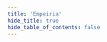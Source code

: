 ```yaml
---
title: 'Empeiria'
hide_title: true
hide_table_of_contents: false
---
```



<ChainLayout>
  <ChainHero
    name="Empeiria"
    iconUrl="img/empeiria-icon.svg"
    bgColor=""
    scope="testnet"
    chainId="empe-testnet-2"
    nodeVersion="v0.3.0"
    token=""
    stakeUrl=""
    restakeUrl=""
    websiteUrl="https://empe.io/"
    githubUrl="https://github.com/empe-io"
    xUrl="https://twitter.com/empe_io"
    discordUrl=""
  />

  <ProductLinks
    appUrl=""
    appImageUrl="img/products/"
    explorerUrl=""
    faucetUrl=""
  />

  <ToolsGrid
    chainName="empeiria"
    scope="testnet"
    showInstall={true}
    showUpgrade={true}
    showGenesis={true}
    showCli={true}
    showEndpoints={true}
    showStateSync={true}
    showSnapshot={true}
    showLivePeers={true}
    showSeed={true}
    showAddressBook={true}
    showExplorersList={false}
    showPublicEndpoints={false}
    showUsefulTools={false}
    showUpgradeWatcher={false}
  />

</ChainLayout>
